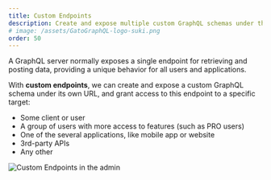 ```yaml
---
title: Custom Endpoints
description: Create and expose multiple custom GraphQL schemas under their own URL, and grant access to each of these endpoints to some specific target.
# image: /assets/GatoGraphQL-logo-suki.png
order: 50
---
```


A GraphQL server normally exposes a single endpoint for retrieving and posting data, providing a unique behavior for all users and applications.

With **custom endpoints**, we can create and expose a custom GraphQL schema under its own URL, and grant access to this endpoint to a specific target:

- Some client or user
- A group of users with more access to features (such as PRO users)
- One of the several applications, like mobile app or website
- 3rd-party APIs
- Any other

<div class="img-width-1024" markdown="1">

![Custom Endpoints in the admin](/assets/guides/upstream/custom-endpoints-page.png "Custom Endpoints in the admin")

</div>

